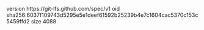 version https://git-lfs.github.com/spec/v1
oid sha256:6037f109743d5295e5e1deef61592b25239b4e7c1604cac5370c153c5459ffd2
size 4088

